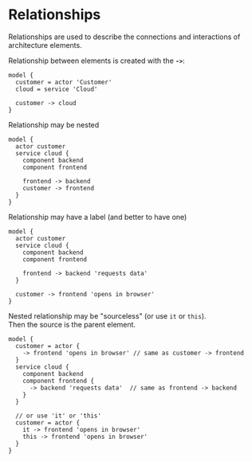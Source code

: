 
# Relationships

Relationships are used to describe the connections and interactions of architecture elements.

Relationship between elements is created with the **`->`**:

```likec4 filename="relations.c4"
model {
  customer = actor 'Customer'
  cloud = service 'Cloud'

  customer -> cloud
}
```

Relationship may be nested

```likec4 filename="relations.c4"
model {
  actor customer
  service cloud {
    component backend
    component frontend

    frontend -> backend
    customer -> frontend
  }
}
```


Relationship may have a label (and better to have one)

```likec4 filename="relations.c4"
model {
  actor customer
  service cloud {
    component backend
    component frontend

    frontend -> backend 'requests data'
  }

  customer -> frontend 'opens in browser'
}
```

Nested relationship may be "sourceless" (or use `it` or `this`).  
Then the source is the parent element.


```likec4 filename="relations.c4"
model {
  customer = actor {    
    -> frontend 'opens in browser' // same as customer -> frontend
  }
  service cloud {
    component backend
    component frontend {
      -> backend 'requests data'  // same as frontend -> backend
    }
  }

  // or use 'it' or 'this'
  customer = actor {
    it -> frontend 'opens in browser'
    this -> frontend 'opens in browser'
  }    
}
```
